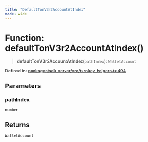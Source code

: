 ```yaml
---
title: "DefaultTonV3r2AccountAtIndex"
mode: wide
---
```

  
# Function: defaultTonV3r2AccountAtIndex()

> **defaultTonV3r2AccountAtIndex**(`pathIndex`): `WalletAccount`

Defined in: [packages/sdk-server/src/turnkey-helpers.ts:494](https://github.com/tkhq/sdk/blob/94193410cf3571aa019a0b9408107eeb43e39e16/packages/sdk-server/src/turnkey-helpers.ts#L494)

## Parameters

### pathIndex

`number`

## Returns

`WalletAccount`

